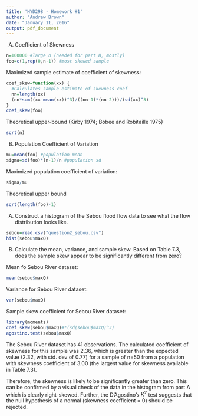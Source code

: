 ```yaml
---
title: 'HYD298 - Homework #1'
author: "Andrew Brown"
date: "January 11, 2016"
output: pdf_document
---
```


\subsection{7.12 Derive Kirby’s bound, Equation 7.45, on the estimate of the coefficient of skewness by computing the sample estimates of the skewness of the most skewed sample it would be possible to observe. Derive also the upper bound $(n - 1)^{1/2}$ for the estimate of the population coefficient of variation when all the observations must be nonnegative.}

A) Coefficient of Skewness
```r
n=100000 #large n (needed for part B, mostly)
foo=c(1,rep(0,n-1)) #most skewed sample
```

Maximized sample estimate of coefficient of skewness:
```r
coef_skew=function(xx) { 
  #Calculates sample estimate of skewness coef
  nn=length(xx)
  (nn*sum((xx-mean(xx))^3)/((nn-1)*(nn-2)))/(sd(xx)^3)
}
coef_skew(foo)
```

Theoretical upper-bound (Kirby 1974; Bobee and Robitaille 1975)
```r
sqrt(n)
```

B) Population Coefficient of Variation

```r
mu=mean(foo) #population mean
sigma=sd(foo)*(n-1)/n #population sd
```

Maximized population coefficient of variation:
```r
sigma/mu
```
Theoretical upper bound
```r
sqrt(length(foo)-1)
```
\subsection{7.17 The following data represent a sequence of annual flood flows, the maximum flow rate
observed each year, for the Sebou River at the Azib Soltane gaging station in Morocco.}
A) Construct a histogram of the Sebou flood flow data to see what the flow
distribution looks like.
```r
sebou=read.csv("question2_sebou.csv")
hist(sebou$maxQ)
```
B) Calculate the mean, variance, and sample skew. Based on Table 7.3, does the
sample skew appear to be significantly different from zero?

Mean fo Sebou River dataset:

```r
mean(sebou$maxQ)
```

Variance for Sebou River dataset:
```r
var(sebou$maxQ)
```

Sample skew coefficient for Sebou River dataset:
```r
library(moments)
coef_skew(sebou$maxQ)#*(sd(sebou$maxQ)^3)
agostino.test(sebou$maxQ)
```
The Sebou River dataset has 41 observations. The calculated coefficient of skewness for this sample was 2.36, which is greater than the expected value (2.32, with std. dev of 0.77) for a sample of n=50 from a population with skewness coefficient of 3.00 (the largest value for skewness available in Table 7.3).

Therefore, the skewness is likely to be significantly greater than zero. This can be confirmed by a visual check of the data in the histogram from part A which is clearly right-skewed. Further, the D’Agostino’s $K^2$ test suggests that the null hypothesis of a normal (skewness coefficient = 0) should be rejected.

